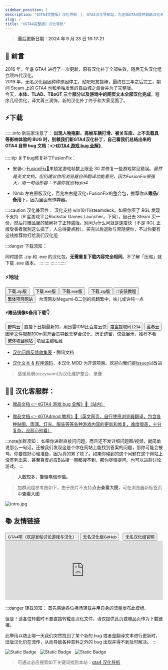 ```yaml
---
sidebar_position: 1
description: "《GTA4完整版》汉化导航　|　GTA4汉化导航站，为正版GTA4提供最新汉化补丁"
slug: /
title: "《GTA4完整版》汉化导航"
---
```


> **最后更新日期：2024 年 9 月 23 日 16:17:21**

## 📄 前言

2016 年，年底 GTA4 进行了一次更新，原有汉化补丁全部失效，随后无名汉化组立项四代汉化。<br/>
2019 年，无名汉化组因种种原因停工，贴吧吧友接棒，最终在三年之后完工，期间 Steam 上的 GTA4 也和单独发售的自由城之章合并为了完整版。<br/>
今天，**本体、TLAD、TBoGT 三个部分以及游戏中的网页文本全部汉化完成**，程序几经优化，译文再三润饰，新的汉化补丁终于和大家见面了。

## ⚡下载

::::::info 新玩家注意了：
**出现人物拖影、高帧车辆打滑、被关车库、上不去载具等影响体验的 BUG 时，别赖我们新GTA4汉化补丁，自己看我们总结出来的 GTA4 自带 bug 文档：👉[《GTA4 游戏 bug 全解》](../docs/GTA4%E6%B8%B8%E6%88%8F%E7%9B%B8%E5%85%B3%E9%97%AE%E9%A2%98%EF%BC%88%E6%97%A0%E5%85%B3%E6%B1%89%E5%8C%96%E8%A1%A5%E4%B8%81%EF%BC%89/1%EF%BC%9A%E6%B8%B8%E6%88%8F%E7%9B%B8%E5%85%B3%E9%97%AE%E9%A2%98.md)**


:::::tip 关于bug修复补丁FusionFix：
- 安装👉[FusionFix📄](https://github.com/ThirteenAG/GTAIV.EFLC.FusionFix/blob/master/readme.md)来锁定游戏帧数上限至 30 并修复一些游戏常见错误。*虽然是英文文档，但仍建议你用浏览器自带翻译功能看完，因为FusionFix很强大，用一句话形容：不装你就别玩gta4*
 
- 10mb 左右原版汉化，百兆左右是汉化+FusionFix的整合包，推荐你从**赠品/备用**下，因为里面有作弊器。


::::caution 汉化兼容性：
汉化支持 win10/11/steamdeck。如果你买了 RGL 发现不支持（R 星游戏平台Rockstar Games Launcher，下同），自己去 Steam 买一份，然后打赠品里的破解补丁正转盗版。别问为什么问就是速度快（不是 RGL 正版受害者就别这么搞了，人总得要点脸）。买完以后退款与否随便你，不过你要有这钱推荐你打给我们汉化组


:::danger 下载须知：

同时提供 .zip 和 .exe 的汉化包，**无需重复下载内容完全相同**。不了解「压缩」就下载 .exe 版本。
:::
::::
:::::
::::::

### ⚡地址


<Tabs  groupId="下载地址" queryString>
  <TabItem value="原版" label="原版">
    <Link to="https://cloudflare-imgbed-4n1.pages.dev/file/1727105849241_GTA4汉化补丁2023-07-04.zip"  >
      <button class="button button--secondary">下载.zip版</button>
    </Link>&nbsp;
    <Link to="https://cloudflare-imgbed-4n1.pages.dev/file/1727106008861_GTA4汉化补丁2023-07-04.exe"  >
      <button class="button button--secondary">下载.exe版</button>
    </Link>     
  </TabItem>
  <TabItem value="整合包" label="整合包">
    <Link to="https://pub-37c2ca5afb8e423bacfd7b7e81bfe16d.r2.dev/GTA4%E6%B1%89%E5%8C%96%E8%A1%A5%E4%B8%812024-09-13.exe"  >
      <button class="button button--secondary">下载.exe版</button>
    </Link>&nbsp;
    <Link to="https://pub-37c2ca5afb8e423bacfd7b7e81bfe16d.r2.dev/GTA4%E6%B1%89%E5%8C%96%E8%A1%A5%E4%B8%812024-09-13.zip"  >
      <button class="button button--secondary">下载.zip版</button>
    </Link> 
  </TabItem>
  <TabItem value="安装教程" label="安装教程">
  <Link href="./安装汉化/0：安装说明"  >
    <button class="button button--secondary">📒安装教程</button>
  </Link>
  </TabItem>
  <TabItem value="繁体中文" label="繁体中文">
  <Link href="https://github.com/Megumi-B/GTA4_FullTran_CHT">
    <button class="button button--secondary">繁体项目网站</button>
  </Link>&nbsp;
  台湾网友Megumi-B二创的机翻繁中，味儿或许纯一点
  </TabItem> 
</Tabs>

#### ⚡赠品镜像&备用下载👇


<Tabs  groupId="备用" queryString>
  <TabItem value="野鸡云" label="野鸡云">
    <Link to="https://drive.almondcloud.cn/s/0QXQIb">
      <button class="button button--secondary">野鸡云</button>
    </Link> 
  直接下日期最新的，用迅雷IDM比百度云快
  </TabItem>
  <TabItem value="度盘" label="度盘">
    <Link to="https://pan.baidu.com/share/init?surl=lYiAaFVzQGpJD79Fx56ZZw&pwd=1234">
      <button class="button button--secondary">度盘提取码1234</button>
    </Link>
  </TabItem>
  <TabItem value="蓝奏云" label="蓝奏云">
  <Link href="./安装汉化/0：安装说明">
    <button class="button button--secondary">蓝奏云</button>
  </Link>
  因单文件限制100m需开会员导致无整合汉化，历史遗留，仅做展示，推荐不看
  </TabItem>
  <TabItem value="永硕" label="永硕">
  <Link href="https://github.com/Megumi-B/GTA4_FullTran_CHT">
    <button class="button button--secondary">繁体项目网站</button>
  </Link>项目主编私藏
  </TabItem> 
</Tabs>

- [汉化问题反馈收集表](https://docs.qq.com/form/page/DQXdCd1BwT1VrbXV5) - 腾讯文档

- [汉化文本 & 程序源码](https://github.com/GTAIV-Complete-Edition-text)，本汉化 MOD 为开源项目。欢迎向我们提[lssues](https://github.com/GTAIV-Complete-Edition-text/feedback-IV.CHS/issues)以改进

> 感谢烏鴉(ozzysunn)为汉化维护整合、录像

## 👨🏿 汉化客服群：

- [赠品文档 👉 《GTA4 游戏 bug 全解》📄（站内）](./GTA4%E6%B8%B8%E6%88%8F%E7%9B%B8%E5%85%B3%E9%97%AE%E9%A2%98%EF%BC%88%E6%97%A0%E5%85%B3%E6%B1%89%E5%8C%96%E8%A1%A5%E4%B8%81%EF%BC%89/1%EF%BC%9A%E6%B8%B8%E6%88%8F%E7%9B%B8%E5%85%B3%E9%97%AE%E9%A2%98.md)

- [赠品文档 👉 《GTA4mod 教程》📄（英文网页，自行使用浏览器翻译，包含各种贴图、雨滴、灯光、服装等等各种游戏内容的更新和修复，难度很高，十分复杂，没耐心别看）](https://gillian-guide.github.io/)

:::note加群须知：
如果你进群直接问问题，而且还不发详细问题图/视频，就简单说那么一句话，还被我们发现这是个你在网站上能找到答案的问题，那你可能会被骂，你要做好心理准备，因为真的累了烦了。如果你碰到的这个问题在这个网站上没有列出来，甚至百度必应B站搜一圈都搜不到，那你尽情提问。也可以进群讨论游戏。
:::

> **人数较多，警惕电信诈骗。**



<Click />

> 加群流程参考图如下。由于图片不支持**点击查看大图**，可在浏览器新标签页中**查看大图**

![intro.jpg](https://cloudflare-imgbed-4n1.pages.dev/file/1734112409823_intro.jpg)

## 📚 友情链接


<Tabs  groupId="友情链接" queryString>
  <TabItem value="贴吧" label="贴吧">
    <Link to="https://tieba.baidu.com/f?kw=gta4">
      <button class="button button--secondary">GTA4吧（欢迎发帖讨论游戏与汉化）</button>
    </Link>
  </TabItem>
  <TabItem value="无名汉化组💻" label="无名汉化组💻">
    <Link to="https://github.com/WMHHZ">
      <button class="button button--secondary">无名汉化组GitHub</button>
    </Link>&nbsp;
    <Link to="https://wmhhz.github.io">
      <button class="button button--secondary">无名汉化组官网</button>
    </Link> 
  </TabItem>  
  <TabItem value="购买正版🎮" label="购买正版🎮">      
    <iframe src="https://store.steampowered.com/widget/12210/?t=steam%E6%AD%A3%E7%89%88%E8%B4%AD%E4%B9%B0%E9%A1%B5" frameborder="0" width="100%" height="190">
    </iframe>
  </TabItem>
</Tabs>

:::danger 转载须知：
首先感谢各位捧场转载并用自身的流量发布此模组。


但是！请各位转载时不要直接转载走汉化文件，请仅提供此页或赠品页作为下载链接。

此举用以防止哪一天我们突然找到了某个新的 bug 或者是翻译文本进行更新时，旧版汉化仍在流传，从而导致各种意料之外的 bug 出现并得不到及时解决。
:::

<span >
<img alt="Static Badge" style={{display: 'inline-block' }} src="https://img.shields.io/badge/%E4%B8%8B%E8%BD%BD%E9%87%8F-30%2C000%2B-blue" />
&nbsp;
<img alt="Static Badge"  style={{display: 'inline-block' }}  src="https://img.shields.io/badge/%E6%80%BB%E8%AE%BF%E5%AE%A2-300%2C000%2B-green" />
&nbsp;
<img alt="Static Badge" style={{display: 'inline-block' }}   src="https://img.shields.io/badge/%E6%80%BB%E7%BE%A4%E5%91%98-1%2C300%2B-yellow"/>

 </span>

<br />

> 可通过必应搜索如下关键词找到本站：[gta4 汉化导航](https://cn.bing.com/search?q=gta4%E6%B1%89%E5%8C%96%E5%AF%BC%E8%88%AA)
